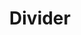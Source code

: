 ---
title: Divider
category: Components
description: A divider is a thin line that groups content in lists and layouts.
status: todo
---